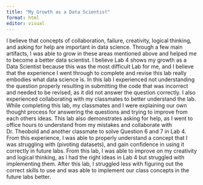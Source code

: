 ```yaml
---
title: "My Growth as a Data Scientist"
format: html
editor: visual
---
```


I believe that concepts of collaboration, failure, creativity, logical thinking, and asking for help are important in data science. Through a few main artifacts, I was able to grow in these areas mentioned above and helped me to become a better data scientist. I believe Lab 4 shows my growth as a Data Scientist because this was the most difficult Lab for me, and I believe that the experience I went through to complete and revise this lab really embodies what data science is. In this lab I experienced not understanding the question properly resulting in submitting the code that was incorrect and needed to be revised, as it did not answer the question correctly. I also experienced collaborating with my classmates to better understand the lab. While completing this lab, my classmates and I were explaining our own thought process for answering the questions and trying to improve from each others ideas. This lab also demonstrates asking for help, as I went to office hours to understand from my mistakes and collaborate with Dr. Theobold and another classmate to solve Question 6 and 7 in Lab 4. From this experience, I was able to properly understand a concept that I was struggling with (pivoting datasets), and gain confidence in using it correctly in future labs. From this lab, I was able to improve on my creativity and logical thinking, as I had the right ideas in Lab 4 but struggled with implementing them. After this lab, I struggled less with figuring out the correct skills to use and was able to implement our class concepts in the future labs better.

